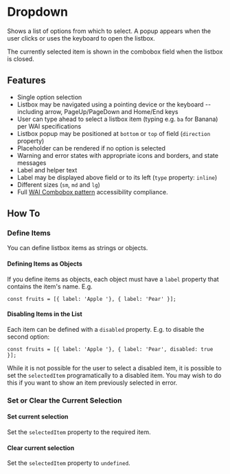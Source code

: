 
<Meta of={DropdownStories} />

# Dropdown

Shows a list of options from which to select.  A popup appears when the user clicks or uses the keyboard to open the listbox.

The currently selected item is shown in the combobox field when the listbox is closed.

## Features
- Single option selection 
- Listbox may be navigated using a pointing device or the keyboard -- including arrow, PageUp/PageDown and Home/End keys
- User can type ahead to select a listbox item (typing e.g. `ba` for Banana) per WAI specifications
- Listbox popup may be positioned at `bottom` or `top` of field (`direction` property)
- Placeholder can be rendered if no option is selected
- Warning and error states with appropriate icons and borders, and state messages
- Label and helper text 
- Label may be displayed above field or to its left (`type`  property: `inline`)
- Different sizes (`sm`, `md` and `lg`)
- Full [WAI Combobox pattern](https://www.w3.org/WAI/ARIA/apg/patterns/combobox/) accessibility compliance.

## How To

### Define Items
You can define listbox items as strings or objects.  

#### Defining Items as Objects
If you define items as objects, each object must have a `label` property that contains the item's name.
E.g.
```
const fruits = [{ label: 'Apple '}, { label: 'Pear' }];
```

#### Disabling Items in the List
Each item can be defined with a `disabled` property.  E.g. to disable the second option:
```
const fruits = [{ label: 'Apple '}, { label: 'Pear', disabled: true }];
```
While it is not possible for the user to select a disabled item, it is possible to set the `selectedItem` programatically to a disabled item.
You may wish to do this if you want to show an item previously selected in error.

### Set or Clear the Current Selection

#### Set current selection
Set the `selectedItem` property to the required item.

#### Clear current selection
Set the `selectedItem` property to `undefined`.

<Canvas of={DropdownStories.Default} />